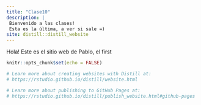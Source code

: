```yaml
---
title: "Clase10"
description: |
 Bienvenido a las clases!
 Esta es la última, a ver si sale =)
site: distill::distill_website
---
```


Hola! Este es el sitio web de Pablo, el first 


```r
knitr::opts_chunk$set(echo = FALSE)

# Learn more about creating websites with Distill at:
# https://rstudio.github.io/distill/website.html

# Learn more about publishing to GitHub Pages at:
# https://rstudio.github.io/distill/publish_website.html#github-pages

```

